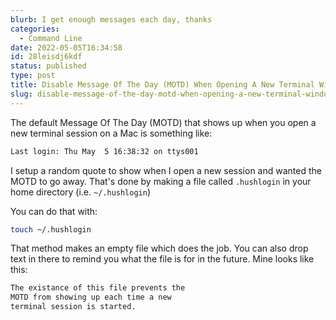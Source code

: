 ```yaml
---
blurb: I get enough messages each day, thanks
categories:
  - Command Line
date: 2022-05-05T16:34:58
id: 28leisdj6kdf
status: published
type: post
title: Disable Message Of The Day (MOTD) When Opening A New Terminal Window On A Mac
slug: disable-message-of-the-day-motd-when-opening-a-new-terminal-window-on-a-mac--28leisdj6kdf
---
```



The default Message Of The Day (MOTD) that shows up when you open a new terminal session on a Mac is something like:

```txt
Last login: Thu May  5 16:38:32 on ttys001
```

I setup a random quote to show when I open a new session and wanted the MOTD to go away. That's done by making a file called `.hushlogin` in your home directory (i.e. `~/.hushlogin`)

You can do that with:

```bash
touch ~/.hushlogin
```

That method makes an empty file which does the job. You can also drop text in there to remind you what the file is for in the future. Mine looks like this:

```txt
The existance of this file prevents the 
MOTD from showing up each time a new
terminal session is started. 
```






